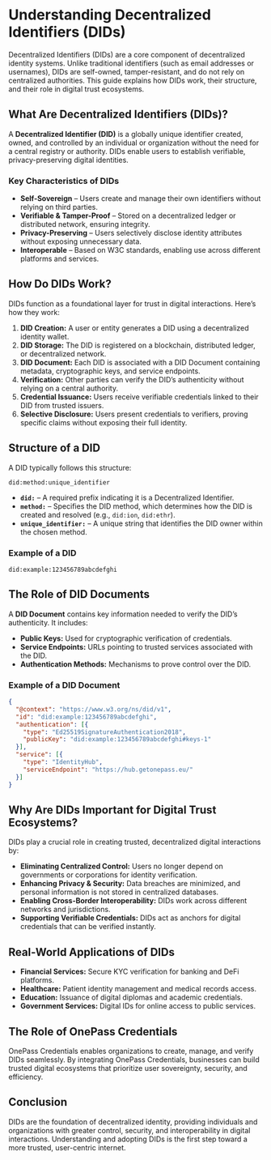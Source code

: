 # Understanding Decentralized Identifiers (DIDs)

Decentralized Identifiers (DIDs) are a core component of decentralized identity systems. Unlike traditional identifiers (such as email addresses or usernames), DIDs are self-owned, tamper-resistant, and do not rely on centralized authorities. This guide explains how DIDs work, their structure, and their role in digital trust ecosystems.

## What Are Decentralized Identifiers (DIDs)?

A **Decentralized Identifier (DID)** is a globally unique identifier created, owned, and controlled by an individual or organization without the need for a central registry or authority. DIDs enable users to establish verifiable, privacy-preserving digital identities.

### Key Characteristics of DIDs

- **Self-Sovereign** – Users create and manage their own identifiers without relying on third parties.
- **Verifiable & Tamper-Proof** – Stored on a decentralized ledger or distributed network, ensuring integrity.
- **Privacy-Preserving** – Users selectively disclose identity attributes without exposing unnecessary data.
- **Interoperable** – Based on W3C standards, enabling use across different platforms and services.

## How Do DIDs Work?

DIDs function as a foundational layer for trust in digital interactions. Here’s how they work:

1. **DID Creation:** A user or entity generates a DID using a decentralized identity wallet.
2. **DID Storage:** The DID is registered on a blockchain, distributed ledger, or decentralized network.
3. **DID Document:** Each DID is associated with a DID Document containing metadata, cryptographic keys, and service endpoints.
4. **Verification:** Other parties can verify the DID’s authenticity without relying on a central authority.
5. **Credential Issuance:** Users receive verifiable credentials linked to their DID from trusted issuers.
6. **Selective Disclosure:** Users present credentials to verifiers, proving specific claims without exposing their full identity.

## Structure of a DID

A DID typically follows this structure:

```text
did:method:unique_identifier
```

- **`did:`** – A required prefix indicating it is a Decentralized Identifier.
- **`method:`** – Specifies the DID method, which determines how the DID is created and resolved (e.g., `did:ion`, `did:ethr`).
- **`unique_identifier:`** – A unique string that identifies the DID owner within the chosen method.

### Example of a DID

```text
did:example:123456789abcdefghi
```

## The Role of DID Documents

A **DID Document** contains key information needed to verify the DID’s authenticity. It includes:

- **Public Keys:** Used for cryptographic verification of credentials.
- **Service Endpoints:** URLs pointing to trusted services associated with the DID.
- **Authentication Methods:** Mechanisms to prove control over the DID.

### Example of a DID Document

```json
{
  "@context": "https://www.w3.org/ns/did/v1",
  "id": "did:example:123456789abcdefghi",
  "authentication": [{
    "type": "Ed25519SignatureAuthentication2018",
    "publicKey": "did:example:123456789abcdefghi#keys-1"
  }],
  "service": [{
    "type": "IdentityHub",
    "serviceEndpoint": "https://hub.getonepass.eu/"
  }]
}
```

## Why Are DIDs Important for Digital Trust Ecosystems?

DIDs play a crucial role in creating trusted, decentralized digital interactions by:

- **Eliminating Centralized Control:** Users no longer depend on governments or corporations for identity verification.
- **Enhancing Privacy & Security:** Data breaches are minimized, and personal information is not stored in centralized databases.
- **Enabling Cross-Border Interoperability:** DIDs work across different networks and jurisdictions.
- **Supporting Verifiable Credentials:** DIDs act as anchors for digital credentials that can be verified instantly.

## Real-World Applications of DIDs

- **Financial Services:** Secure KYC verification for banking and DeFi platforms.
- **Healthcare:** Patient identity management and medical records access.
- **Education:** Issuance of digital diplomas and academic credentials.
- **Government Services:** Digital IDs for online access to public services.

## The Role of OnePass Credentials

OnePass Credentials enables organizations to create, manage, and verify DIDs seamlessly. By integrating OnePass Credentials, businesses can build trusted digital ecosystems that prioritize user sovereignty, security, and efficiency.

## Conclusion

DIDs are the foundation of decentralized identity, providing individuals and organizations with greater control, security, and interoperability in digital interactions. Understanding and adopting DIDs is the first step toward a more trusted, user-centric internet.
